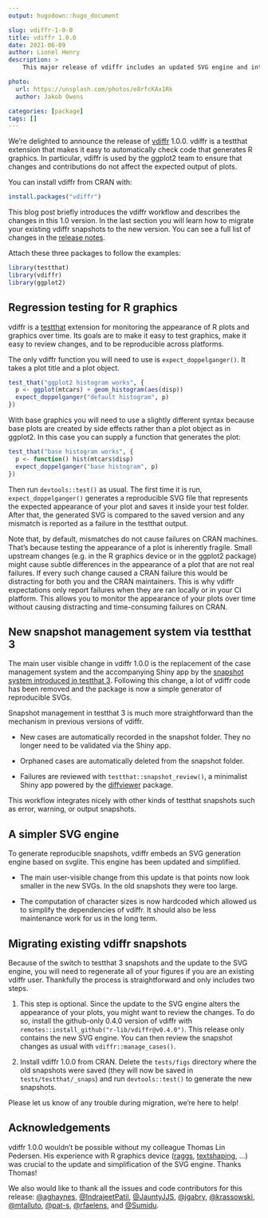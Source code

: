 ```yaml
---
output: hugodown::hugo_document

slug: vdiffr-1-0-0
title: vdiffr 1.0.0
date: 2021-06-09
author: Lionel Henry
description: >
    This major release of vdiffr includes an updated SVG engine and integrates with the snapshot management mechanism of testthat 3.

photo:
  url: https://unsplash.com/photos/e8rfcKAx1Rk
  author: Jakob Owens

categories: [package] 
tags: []
---
```


We're delighted to announce the release of [vdiffr](https://vdiffr.r-lib.org/) 1.0.0. vdiffr is a testthat extension that makes it easy to automatically check code that generates R graphics. In particular, vdiffr is used by the ggplot2 team to ensure that changes and contributions do not affect the expected output of plots.

You can install vdiffr from CRAN with:

```r
install.packages("vdiffr")
```

This blog post briefly introduces the vdiffr workflow and describes the changes in this 1.0 version. In the last section you will learn how to migrate your existing vdiffr snapshots to the new version. You can see a full list of changes in the [release notes](https://vdiffr.r-lib.org/news/index.html#vdiffr-1-0-0-2021-06-08).

Attach these three packages to follow the examples:

```r
library(testthat)
library(vdiffr)
library(ggplot2)
```


## Regression testing for R graphics

vdiffr is a [testthat](https://testthat.r-lib.org/) extension for monitoring the appearance of R plots and graphics over time. Its goals are to make it easy to test graphics, make it easy to review changes, and to be reproducible across platforms.

The only vdiffr function you will need to use is `expect_doppelganger()`. It takes a plot title and a plot object.

```r
test_that("ggplot2 histogram works", {
  p <- ggplot(mtcars) + geom_histogram(aes(disp))
  expect_doppelganger("default histogram", p)
})
```

With base graphics you will need to use a slightly different syntax because base plots are created by side effects rather than a plot object as in ggplot2. In this case you can supply a function that generates the plot:

```r
test_that("base histogram works", {
  p <- function() hist(mtcars$disp)
  expect_doppelganger("base histogram", p)
})
```

Then run `devtools::test()` as usual. The first time it is run, `expect_doppelganger()` generates a reproducible SVG file that represents the expected appearance of your plot and saves it inside your test folder. After that, the generated SVG is compared to the saved version and any mismatch is reported as a failure in the testthat output.

Note that, by default, mismatches do not cause failures on CRAN machines. That's because testing the appearance of a plot is inherently fragile. Small upstream changes (e.g. in the R graphics device or in the ggplot2 package) might cause subtle differences in the appearance of a plot that are not real failures. If every such change caused a CRAN failure this would be distracting for both you and the CRAN maintainers. This is why vdiffr expectations only report failures when they are ran locally or in your CI platform. This allows you to monitor the appearance of your plots over time without causing distracting and time-consuming failures on CRAN.


## New snapshot management system via testthat 3

The main user visible change in vdiffr 1.0.0 is the replacement of the case management system and the accompanying Shiny app by the [snapshot system introduced in testthat 3](https://testthat.r-lib.org/articles/snapshotting.html). Following this change, a lot of vdiffr code has been removed and the package is now a simple generator of reproducible SVGs.

Snapshot management in testthat 3 is much more straightforward than the mechanism in previous versions of vdiffr.

- New cases are automatically recorded in the snapshot folder. They no longer need to be validated via the Shiny app.

- Orphaned cases are automatically deleted from the snapshot folder.

- Failures are reviewed with `testthat::snapshot_review()`, a minimalist Shiny app powered by the [diffviewer](https://github.com/r-lib/diffviewer/) package.

This workflow integrates nicely with other kinds of testthat snapshots such as error, warning, or output snapshots.


## A simpler SVG engine

To generate reproducible snapshots, vdiffr embeds an SVG generation engine based on svglite. This engine has been updated and simplified.

- The main user-visible change from this update is that points now look smaller in the new SVGs. In the old snapshots they were too large.

- The computation of character sizes is now hardcoded which allowed us to simplify the dependencies of vdiffr. It should also be less maintenance work for us in the long term.


## Migrating existing vdiffr snapshots

Because of the switch to testthat 3 snapshots and the update to the SVG engine, you will need to regenerate all of your figures if you are an existing vdiffr user. Thankfully the process is straightforward and only includes two steps.

1. This step is optional. Since the update to the SVG engine alters the appearance of your plots, you might want to review the changes. To do so, install the github-only 0.4.0 version of vdiffr with `remotes::install_github("r-lib/vdiffr@v0.4.0")`. This release only contains the new SVG engine. You can then review the snapshot changes as usual with `vdiffr::manage_cases()`.

2. Install vdiffr 1.0.0 from CRAN. Delete the `tests/figs` directory where the old snapshots were saved (they will now be saved in `tests/testthat/_snaps`) and run `devtools::test()` to generate the new snapshots.

Please let us know of any trouble during migration, we're here to help!


## Acknowledgements

vdiffr 1.0.0 wouldn't be possible without my colleague Thomas Lin Pedersen. His experience with R graphics device ([raggs](https://github.com/r-lib/ragg), [textshaping](https://github.com/r-lib/textshaping), ...) was crucial to the update and simplification of the SVG engine. Thanks Thomas!

We also would like to thank all the issues and code contributors for this release:  [&#x0040;aghaynes](https://github.com/aghaynes), [&#x0040;IndrajeetPatil](https://github.com/IndrajeetPatil), [&#x0040;JauntyJJS](https://github.com/JauntyJJS), [&#x0040;jgabry](https://github.com/jgabry), [&#x0040;krassowski](https://github.com/krassowski), [&#x0040;mtalluto](https://github.com/mtalluto), [&#x0040;pat-s](https://github.com/pat-s), [&#x0040;rfaelens](https://github.com/rfaelens), and [&#x0040;Sumidu](https://github.com/Sumidu).
